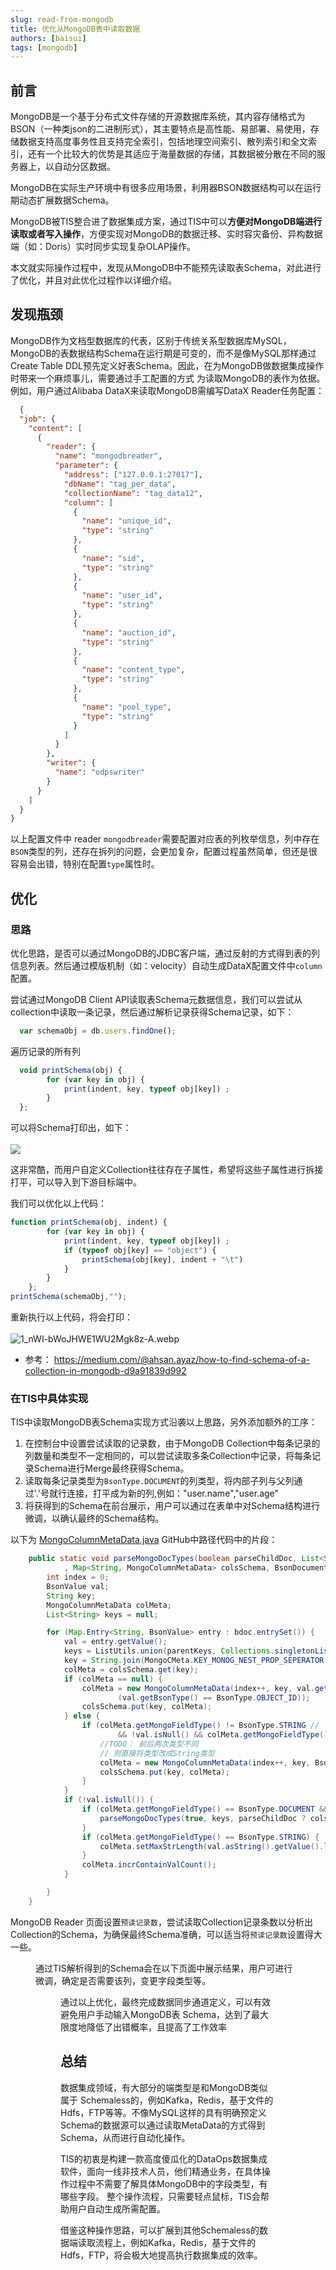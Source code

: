 ```yaml
---
slug: read-from-mongodb
title: 优化从MongoDB表中读取数据
authors: [baisui]
tags: [mongodb]
---
```


## 前言
MongoDB是一个基于分布式文件存储的开源数据库系统，其内容存储格式为BSON（一种类json的二进制形式），其主要特点是高性能、易部署、易使用，存储数据支持高度事务性且支持完全索引，包括地理空间索引、散列索引和全文索引，还有一个比较大的优势是其适应于海量数据的存储，其数据被分散在不同的服务器上，以自动分区数据。

MongoDB在实际生产环境中有很多应用场景，利用器BSON数据结构可以在运行期动态扩展数据Schema。

MongoDB被TIS整合进了数据集成方案，通过TIS中可以**方便对MongoDB端进行读取或者写入操作**，方便实现对MongoDB的数据迁移、实时容灾备份、异构数据端（如：Doris）实时同步实现复杂OLAP操作。

本文就实际操作过程中，发现从MongoDB中不能预先读取表Schema，对此进行了优化，并且对此优化过程作以详细介绍。

## 发现瓶颈
MongoDB作为文档型数据库的代表，区别于传统关系型数据库MySQL，MongoDB的表数据结构Schema在运行期是可变的，而不是像MySQL那样通过Create Table DDL预先定义好表Schema。因此，在为MongoDB做数据集成操作时带来一个麻烦事儿，需要通过手工配置的方式
为读取MongoDB的表作为依据。例如，用户通过Alibaba DataX来读取MongoDB需编写DataX Reader任务配置：
```json title="https://github.com/alibaba/DataX/blob/master/mongodbreader/doc/mongodbreader.md"
  {
  "job": {
    "content": [
      {
        "reader": {
          "name": "mongodbreader",
          "parameter": {
            "address": ["127.0.0.1:27017"],
            "dbName": "tag_per_data",
            "collectionName": "tag_data12",
            "column": [
              {
                "name": "unique_id",
                "type": "string"
              },
              {
                "name": "sid",
                "type": "string"
              },
              {
                "name": "user_id",
                "type": "string"
              },
              {
                "name": "auction_id",
                "type": "string"
              },
              {
                "name": "content_type",
                "type": "string"
              },
              {
                "name": "pool_type",
                "type": "string"
              }
            ]
          }
        },
        "writer": {
          "name": "odpswriter"
        }
      }
    ]
  }
}
```

以上配置文件中 reader `mongodbreader`需要配置对应表的列枚举信息，列中存在`BSON`类型的列，还存在拆列的问题，会更加复杂，配置过程虽然简单，但还是很容易会出错，特别在配置`type`属性时。

## 优化

### 思路
优化思路，是否可以通过MongoDB的JDBC客户端，通过反射的方式得到表的列信息列表。然后通过模版机制（如：velocity）自动生成DataX配置文件中`column`配置。

尝试通过MongoDB Client API读取表Schema元数据信息，我们可以尝试从collection中读取一条记录，然后通过解析记录获得Schema记录，如下：

```javascript
  var schemaObj = db.users.findOne();
```

遍历记录的所有列
```javascript
  void printSchema(obj) {
        for (var key in obj) {
            print(indent, key, typeof obj[key]) ;
        }
  };
```
可以将Schema打印出，如下：<br/><br/>
![](1_9aFUkXYSRE_6ezUxH7pw3Q.webp)

这非常酷，而用户自定义Collection往往存在子属性，希望将这些子属性进行拆接打平，可以导入到下游目标端中。

我们可以优化以上代码：
```javascript
function printSchema(obj, indent) {
        for (var key in obj) {
            print(indent, key, typeof obj[key]) ;
            if (typeof obj[key] == "object") {
                printSchema(obj[key], indent + "\t")
            }
        }
    };
printSchema(schemaObj,"");
```
重新执行以上代码，将会打印：<br/><br/>
![1_nWI-bWoJHWE1WU2Mgk8z-A.webp](1_nWI-bWoJHWE1WU2Mgk8z-A.webp)

- 参考： https://medium.com/@ahsan.ayaz/how-to-find-schema-of-a-collection-in-mongodb-d9a91839d992

### 在TIS中具体实现

TIS中读取MongoDB表Schema实现方式沿袭以上思路，另外添加额外的工序：
1. 在控制台中设置尝试读取的记录数，由于MongoDB Collection中每条记录的列数量和类型不一定相同的，可以尝试读取多条Collection中记录，将每条记录Schema进行Merge最终获得Schema。
2. 读取每条记录类型为`BsonType.DOCUMENT`的列类型，将内部子列与父列通过'.'号就行连接，打平成为新的列,例如："user.name","user.age"
3. 将获得到的Schema在前台展示，用户可以通过在表单中对Schema结构进行微调，以确认最终的Schema结构。


以下为 [MongoColumnMetaData.java](https://github.com/qlangtech/plugins/blob/b728488cc198661e6657cc174b4326495f9d5e6d/tis-datax/tis-datax-mongodb-plugin/src/main/java/com/qlangtech/tis/plugin/datax/mongo/MongoColumnMetaData.java#L69) GitHub中路径代码中的片段：

```java title="/tis-datax-mongodb-plugin/src/main/java/com/qlangtech/tis/plugin/datax/mongo/MongoColumnMetaData.java#L69"
    public static void parseMongoDocTypes(boolean parseChildDoc, List<String> parentKeys //
            , Map<String, MongoColumnMetaData> colsSchema, BsonDocument bdoc) {
        int index = 0;
        BsonValue val;
        String key;
        MongoColumnMetaData colMeta;
        List<String> keys = null;

        for (Map.Entry<String, BsonValue> entry : bdoc.entrySet()) {
            val = entry.getValue();
            keys = ListUtils.union(parentKeys, Collections.singletonList(entry.getKey()));
            key = String.join(MongoCMeta.KEY_MONOG_NEST_PROP_SEPERATOR, keys);
            colMeta = colsSchema.get(key);
            if (colMeta == null) {
                colMeta = new MongoColumnMetaData(index++, key, val.getBsonType(), 0,
                        (val.getBsonType() == BsonType.OBJECT_ID));
                colsSchema.put(key, colMeta);
            } else {
                if (colMeta.getMongoFieldType() != BsonType.STRING //
                        && !val.isNull() && colMeta.getMongoFieldType() != val.getBsonType()) {
                    //TODO： 前后两次类型不同
                    // 则直接将类型改成String类型
                    colMeta = new MongoColumnMetaData(index++, key, BsonType.STRING);
                    colsSchema.put(key, colMeta);
                }
            }
            if (!val.isNull()) {
                if (colMeta.getMongoFieldType() == BsonType.DOCUMENT && val.isDocument()) {
                    parseMongoDocTypes(true, keys, parseChildDoc ? colsSchema : colMeta.docTypeFieldEnum, val.asDocument());
                }
                if (colMeta.getMongoFieldType() == BsonType.STRING) {
                    colMeta.setMaxStrLength(val.asString().getValue().length());
                }
                colMeta.incrContainValCount();
            }

        }
    }
```
MongoDB Reader 页面设置`预读记录数`，尝试读取Collection记录条数以分析出Collection的Schema，为确保最终Schema准确，可以适当将`预读记录数`设置得大一些。


<Figure img={require('./set-count-of-ready-read.png')}/>


通过TIS解析得到的Schema会在以下页面中展示结果，用户可进行微调，确定是否需要该列，变更字段类型等。

<Figure img={require('./confirm-collection-schema.png')}/>
通过以上优化，最终完成数据同步通道定义，可以有效避免用户手动输入MongoDB表 Schema，达到了最大限度地降低了出错概率，且提高了工作效率

## 总结

数据集成领域，有大部分的端类型是和MongoDB类似属于 Schemaless的，例如Kafka，Redis，基于文件的Hdfs，FTP等等。不像MySQL这样的具有明确预定义Schema的数据源可以通过读取MetaData的方式得到Schema，从而进行自动化操作。

TIS的初衷是构建一款高度傻瓜化的DataOps数据集成软件，面向一线非技术人员，他们精通业务，在具体操作过程中不需要了解具体MongoDB中的字段类型，有哪些字段。
整个操作流程，只需要轻点鼠标，TIS会帮助用户自动生成所需配置。

借鉴这种操作思路，可以扩展到其他Schemaless的数据端读取流程上，例如Kafka，Redis，基于文件的Hdfs，FTP，将会极大地提高执行数据集成的效率。

